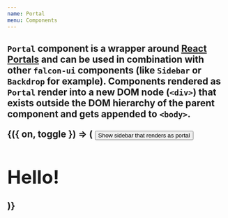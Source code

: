 ```yaml
---
name: Portal
menu: Components
---
```



<H2 my="lg" children="Portal" />

`Portal` component is a wrapper around [React Portals](https://reactjs.org/docs/portals.html)
and can be used in combination with other `falcon-ui` components (like `Sidebar` or `Backdrop` for example).
Components rendered  as `Portal` render into a new DOM node (`<div>`) that exists outside the DOM hierarchy of the parent component
and gets appended to `<body>`.

<Playground>
  <Toggle initial={false}>
    {({ on, toggle }) => (
      <React.Fragment>
        <Button onClick={toggle}>Show sidebar that renders as portal</Button>
        <Sidebar side="right" as={Portal} visible={on}>
          <H1 p="lg">Hello!</H1>
        </Sidebar>
        <Backdrop
          onClick={toggle}
          as={Portal}
          visible={on}
        />
      </React.Fragment>
    )}
  </Toggle>
</Playground>